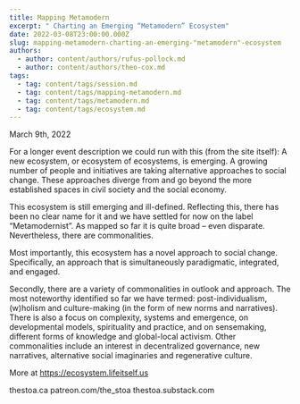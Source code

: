 ```yaml
---
title: Mapping Metamodern
excerpt: " Charting an Emerging “Metamodern” Ecosystem"
date: 2022-03-08T23:00:00.000Z
slug: mapping-metamodern-charting-an-emerging-"metamodern"-ecosystem
authors:
  - author: content/authors/rufus-pollock.md
  - author: content/authors/theo-cox.md
tags:
  - tag: content/tags/session.md
  - tag: content/tags/mapping-metamodern.md
  - tag: content/tags/metamodern.md
  - tag: content/tags/ecosystem.md
---
```


March 9th, 2022

For a longer event description we could run with this (from the site itself):
A new ecosystem, or ecosystem of ecosystems, is emerging. A growing number of people and initiatives are taking alternative approaches to social change. These approaches diverge from and go beyond the more established spaces in civil society and the social economy.

This ecosystem is still emerging and ill-defined. Reflecting this, there has been no clear name for it and we have settled for now on the label “Metamodernist”. As mapped so far it is quite broad – even disparate. Nevertheless, there are commonalities.

Most importantly, this ecosystem has a novel approach to social change. Specifically, an approach that is simultaneously paradigmatic, integrated, and engaged.

Secondly, there are a variety of commonalities in outlook and approach. The most noteworthy identified so far we have termed: post-individualism, (w)holism and culture-making (in the form of new norms and narratives).
There is also a focus on complexity, systems and emergence, on developmental models, spirituality and practice, and on sensemaking, different forms of knowledge and global-local activism. Other commonalities include an interest in decentralized governance, new narratives, alternative social imaginaries and regenerative culture.

More at https://ecosystem.lifeitself.us

thestoa.ca
patreon.com/the_stoa
thestoa.substack.com
